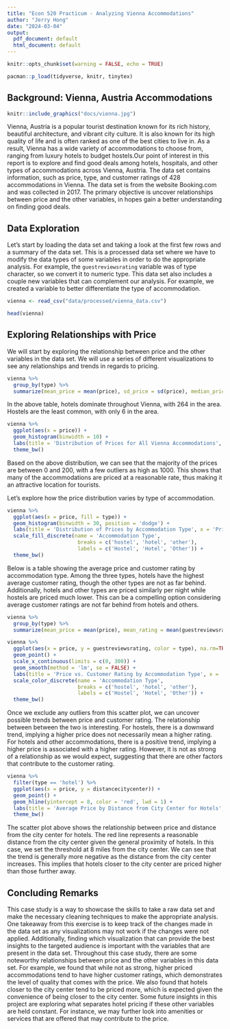 ```yaml
---
title: "Econ 520 Practicum - Analyzing Vienna Accommodations"
author: "Jerry Hong"
date: "2024-03-04"
output:
  pdf_document: default
  html_document: default
---
```


```r
knitr::opts_chunk$set(warning = FALSE, echo = TRUE)
```

```r
pacman::p_load(tidyverse, knitr, tinytex)
```

## Background: Vienna, Austria Accommodations

```r
knitr::include_graphics("docs/vienna.jpg")
```

Vienna, Austria is a popular tourist destination known for its rich history, beautiful architecture, and vibrant city culture. It is also known for its high quality of life and is often ranked as one of the best cities to live in. As a result, Vienna has a wide variety of accommodations to choose from, ranging from luxury hotels to budget hostels.Our point of interest in this report is to explore and find good deals among hotels, hospitals, and other types of accommodations across Vienna, Austria. The data set contains information, such as price, type, and customer ratings of 428 accommodations in Vienna. The data set is from the website Booking.com and was collected in 2017. The primary objective is uncover relationships between price and the other variables, in hopes gain a better understanding on finding good deals.    

## Data Exploration

Let's start by loading the data set and taking a look at the first few rows and a summary of the data set. This is a processed data set where we have to modify the data types of some variables in order to do the appropriate analysis. For example, the `guestreviewsrating` variable was of type character, so we convert it to numeric type. This data set also includes a couple new variables that can complement our analysis. For example, we created a variable to better differentiate the type of accommodation.

```r
vienna <- read_csv("data/processed/vienna_data.csv")
```

```r
head(vienna)
```

## Exploring Relationships with Price

We will start by exploring the relationship between price and the other variables in the data set. We will use a series of different visualizations to see any relationships and trends in regards to pricing. 

```r
vienna %>%
  group_by(type) %>%
  summarize(mean_price = mean(price), sd_price = sd(price), median_price = median(price), count = n())
```

In the above table, hotels dominate throughout Vienna, with 264 in the area. Hostels are the least common, with only 6 in the area. 


```r
vienna %>%
  ggplot(aes(x = price)) +
  geom_histogram(binwidth = 10) +
  labs(title = 'Distribution of Prices for All Vienna Accommodations', x = 'Price', y = 'Frequency') +
  theme_bw()
```

Based on the above distribution, we can see that the majority of the prices are between 0 and 200, with a few outliers as high as 1000. This shows that many of the accommodations are priced at a reasonable rate, thus making it an attractive location for tourists. 

Let's explore how the price distribution varies by type of accommodation.

```r
vienna %>%
  ggplot(aes(x = price, fill = type)) +
  geom_histogram(binwidth = 30, position = 'dodge') +
  labs(title = 'Distribution of Prices by Accommodation Type', x = 'Price', y = 'Frequency') +
  scale_fill_discrete(name = 'Accommodation Type', 
                       breaks = c('hostel', 'hotel', 'other'), 
                       labels = c('Hostel', 'Hotel', 'Other')) +
  theme_bw()

```

Below is a table showing the average price and customer rating by accommodation type. Among the three types, hotels have the highest average customer rating, though the other types are not as far behind. Additionally, hotels and other types are priced similarly per night while hostels are priced much lower. This can be a compelling option considering average customer ratings are not far behind from hotels and others.

```r
vienna %>%
  group_by(type) %>%
  summarize(mean_price = mean(price), mean_rating = mean(guestreviewsrating, na.rm=TRUE) %>% round(2))
```

```r
vienna %>%
  ggplot(aes(x = price, y = guestreviewsrating, color = type), na.rm=TRUE) +
  geom_point() +
  scale_x_continuous(limits = c(0, 300)) +
  geom_smooth(method = 'lm', se = FALSE) +
  labs(title = 'Price vs. Customer Rating by Accommodation Type', x = 'Price', y = 'Customer Rating') +
  scale_color_discrete(name = 'Accommodation Type', 
                       breaks = c('hostel', 'hotel', 'other'), 
                       labels = c('Hostel', 'Hotel', 'Other')) +
  theme_bw()
```

Once we exclude any outliers from this scatter plot, we can uncover possible trends between price and customer rating. The relationship between between the two is interesting. For hostels, there is a downward trend, implying a higher price does not necessarily mean a higher rating. For hotels and other accommodations, there is a positive trend, implying a higher price is associated with a higher rating. However, it is not as strong of a relationship as we would expect, suggesting that there are other factors that contribute to the customer rating. 

```r
vienna %>%
  filter(type == 'hotel') %>%
  ggplot(aes(x = price, y = distancecitycenter)) +
  geom_point() +
  geom_hline(yintercept = 8, color = 'red', lwd = 1) +
  labs(title = 'Average Price by Distance from City Center for Hotels', x = 'Average Price', y = 'Distance from City Center (miles)') +
  theme_bw()
```

The scatter plot above shows the relationship between price and distance from the city center for hotels. The red line represents a reasonable distance from the city center given the general proximity of hotels. In this case, we set the threshold at 8 miles from the city center. We can see that the trend is generally more negative as the distance from the city center increases. This implies that hotels closer to the city center are priced higher than those further away. 


## Concluding Remarks

This case study is a way to showcase the skills to take a raw data set and make the necessary cleaning techniques to make the appropriate analysis. One takeaway from this exercise is to keep track of the changes made in the data set as any visualizations may not work if the changes were not applied. Additionally, finding which visualization that can provide the best insights to the targeted audience is important with the variables that are present in the data set. Throughout this case study, there are some noteworthy relationships between price and the other variables in this data set. For example, we found that while not as strong, higher priced accommodations tend to have higher customer ratings, which demonstrates the level of quality that comes with the price. We also found that hotels closer to the city center tend to be priced more, which is expected given the convenience of being closer to the city center. Some future insights in this project are exploring what separates hotel pricing if these other variables are held constant. For instance, we may further look into amenities or services that are offered that may contribute to the price. 
